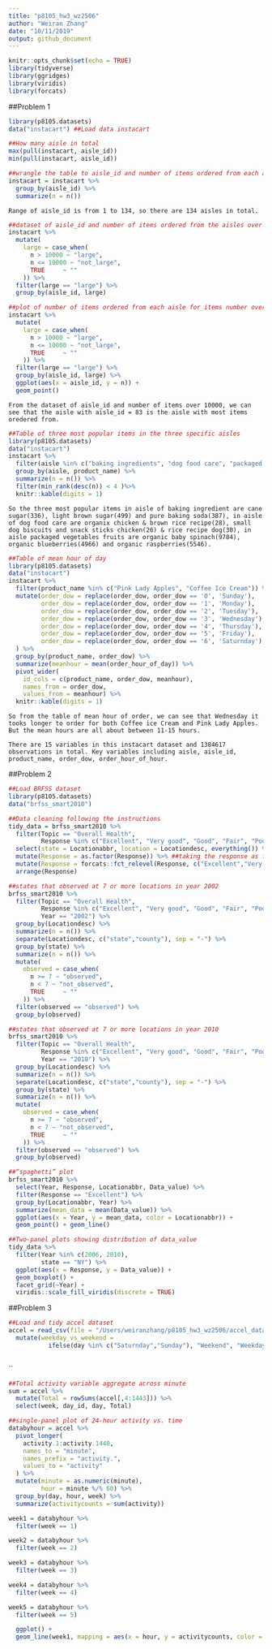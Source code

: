 ```yaml
---
title: "p8105_hw3_wz2506"
author: "Weiran Zhang"
date: "10/11/2019"
output: github_document
---
```


```r
knitr::opts_chunk$set(echo = TRUE)
library(tidyverse)
library(ggridges)
library(viridis)
library(forcats)
```


##Problem 1

```r
library(p8105.datasets)
data("instacart") ##Load data instacart

```

```r
##How many aisle in total
max(pull(instacart, aisle_id))
min(pull(instacart, aisle_id))

##wrangle the table to aisle_id and number of items ordered from each aisle
instacart = instacart %>%
  group_by(aisle_id) %>%
  summarize(n = n())


```
`Range of aisle_id is from 1 to 134, so there are 134 aisles in total.`


```r
##dataset of aisle_id and number of items ordered from the aisles over 10000 to check for the aisle with the most items ordered from
instacart %>%
  mutate(
    large = case_when(
      n > 10000 ~ "large",
      n <= 10000 ~ "not_large",
      TRUE     ~ ""
    )) %>%
  filter(large == "large") %>%
  group_by(aisle_id, large)

##plot of number of items ordered from each aisle for items number over 10000
instacart %>%
  mutate(
    large = case_when(
      n > 10000 ~ "large",
      n <= 10000 ~ "not_large",
      TRUE     ~ ""
    )) %>%
  filter(large == "large") %>%
  group_by(aisle_id, large) %>%
  ggplot(aes(x = aisle_id, y = n)) +
  geom_point()

```

`From the dataset of aisle_id and number of items over 10000, we can see that the aisle with aisle_id = 83 is the aisle with most items oredered from.`

```r
##Table of three most popular items in the three specific aisles
library(p8105.datasets)
data("instacart")
instacart %>%
  filter(aisle %in% c("baking ingredients", "dog food care", "packaged vegetables fruits")) %>%
  group_by(aisle, product_name) %>%
  summarize(n = n()) %>%
  filter(min_rank(desc(n)) < 4 )%>%
  knitr::kable(digits = 1)

```

`So the three most popular items in aisle of baking ingredient are cane sugar(336), light brown sugar(499) and pure baking soda(387), in aisle of dog food care are organix chicken & brown rice recipe(28), small dog biscuits and snack sticks chicken(26) & rice recipe dog(30), in aisle packaged vegetables fruits are organic baby spinach(9784), organic blueberries(4966) and organic raspberries(5546). `

```r
##Table of mean hour of day
library(p8105.datasets)
data("instacart")
instacart %>%
  filter(product_name %in% c("Pink Lady Apples", "Coffee Ice Cream")) %>%
  mutate(order_dow = replace(order_dow, order_dow == '0', 'Sunday'),
         order_dow = replace(order_dow, order_dow == '1', 'Monday'),
         order_dow = replace(order_dow, order_dow == '2', 'Tuesday'),
         order_dow = replace(order_dow, order_dow == '3', 'Wednesday'),
         order_dow = replace(order_dow, order_dow == '4', 'Thursday'),
         order_dow = replace(order_dow, order_dow == '5', 'Friday'),
         order_dow = replace(order_dow, order_dow == '6', 'Saturnday'),
  ) %>%
  group_by(product_name, order_dow) %>%
  summarize(meanhour = mean(order_hour_of_day)) %>%
  pivot_wider(
    id_cols = c(product_name, order_dow, meanhour),
    names_from = order_dow,
    values_from = meanhour) %>%
  knitr::kable(digits = 1)

```

`So from the table of mean hour of order, we can see that Wednesday it tooks longer to order for both Coffee ice Cream and Pink Lady Apples. But the mean hours are all about between 11-15 hours. `

`There are 15 variables in this instacart dataset and 1384617 observations in total. Key variables including aisle, aisle_id, product_name, order_dow, order_hour_of_hour.`

##Problem 2

```r
##Load BRFSS dataset
library(p8105.datasets)
data("brfss_smart2010")

```

```r
##Data cleaning following the instructions
tidy_data = brfss_smart2010 %>%
  filter(Topic == "Overall Health", 
         Response %in% c("Excellent", "Very good", "Good", "Fair", "Poor")) %>% ##focus only on "Overall Health" topic and the five response types
  select(state = Locationabbr, location = Locationdesc, everything()) %>% ##change to reasonable names
  mutate(Response = as.factor(Response)) %>% ##taking the response as factor variable
  mutate(Response = forcats::fct_relevel(Response, c("Excellent","Very Good","Good","Fair","Poor"))) %>%
  arrange(Response)
```

```r
##states that observed at 7 or more locations in year 2002
brfss_smart2010 %>%
  filter(Topic == "Overall Health", 
         Response %in% c("Excellent", "Very good", "Good", "Fair", "Poor"), 
         Year == "2002") %>%
  group_by(Locationdesc) %>%
  summarize(n = n()) %>%
  separate(Locationdesc, c("state","county"), sep = "-") %>%
  group_by(state) %>%
  summarize(n = n()) %>%
  mutate(
    observed = case_when(
      n >= 7 ~ "observed",
      n < 7 ~ "not_observed",
      TRUE     ~ ""
    )) %>%
  filter(observed == "observed") %>%
  group_by(observed)

##states that observed at 7 or more locations in year 2010
brfss_smart2010 %>%
  filter(Topic == "Overall Health", 
         Response %in% c("Excellent", "Very good", "Good", "Fair", "Poor"), 
         Year == "2010") %>%
  group_by(Locationdesc) %>%
  summarize(n = n()) %>%
  separate(Locationdesc, c("state","county"), sep = "-") %>%
  group_by(state) %>%
  summarize(n = n()) %>%
  mutate(
    observed = case_when(
      n >= 7 ~ "observed",
      n < 7 ~ "not_observed",
      TRUE     ~ ""
    )) %>%
  filter(observed == "observed") %>%
  group_by(observed)

```

```r
##“spaghetti” plot
brfss_smart2010 %>%
  select(Year, Response, Locationabbr, Data_value) %>%
  filter(Response == "Excellent") %>%
  group_by(Locationabbr, Year) %>%
  summarize(mean_data = mean(Data_value)) %>%
  ggplot(aes(x = Year, y = mean_data, color = Locationabbr)) +
  geom_point() + geom_line() 

```

```r
##Two-panel plots showing distribution of data_value
tidy_data %>%
  filter(Year %in% c(2006, 2010), 
         state == "NY") %>%
  ggplot(aes(x = Response, y = Data_value)) +
  geom_boxplot() + 
  facet_grid(~Year) +
  viridis::scale_fill_viridis(discrete = TRUE)

```

##Problem 3

```r
##Load and tidy accel dataset
accel = read_csv(file = "/Users/weiranzhang/p8105_hw3_wz2506/accel_data.csv") %>%
  mutate(weekday_vs_weekend =
           ifelse(day %in% c("Saturnday","Sunday"), "Weekend", "Weekday"))
  
```

``

```r
##Total activity variable aggregate across minute
sum = accel %>%
  mutate(Total = rowSums(accel[,4:1443])) %>%
  select(week, day_id, day, Total)

```

```r
##single-panel plot of 24-hour activity vs. time
databyhour = accel %>%
  pivot_longer(
    activity.1:activity.1440,
    names_to = "minute",
    names_prefix = "activity.",
    values_to = "activity"
  ) %>%
  mutate(minute = as.numeric(minute),
         hour = minute %/% 60) %>%
  group_by(day, hour, week) %>%
  summarize(activitycounts = sum(activity)) 

week1 = databyhour %>%
  filter(week == 1)

week2 = databyhour %>%
  filter(week == 2)

week3 = databyhour %>%
  filter(week == 3)

week4 = databyhour %>%
  filter(week == 4)

week5 = databyhour %>%
  filter(week == 5)

  ggplot() +
  geom_line(week1, mapping = aes(x = hour, y = activitycounts, color = day)) + geom_line(week2, mapping = aes(x = hour, y = activitycounts, color = day)) + geom_line(week3, mapping = aes(x = hour, y = activitycounts, color = day)) + geom_line(week4, mapping = aes(x = hour, y = activitycounts, color = day)) + geom_line(week5, mapping = aes(x = hour, y = activitycounts, color = day)) 

```




